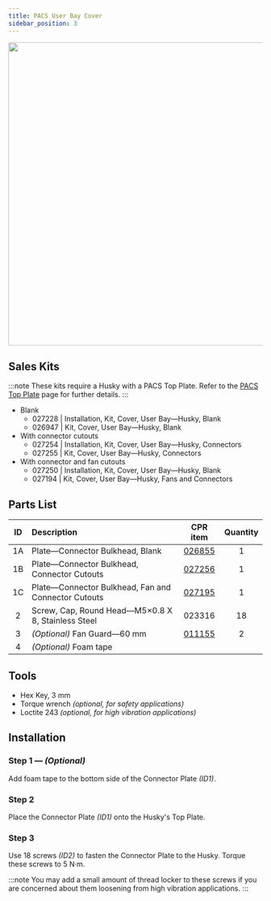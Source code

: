 ```yaml
---
title: PACS User Bay Cover
sidebar_position: 3
---
```


<center>
  <img
    src="/img/robot_images/husky_images/robot_husky_29.png"
    width="600"
  />
</center>

## Sales Kits

:::note
These kits require a Husky with a PACS Top Plate.
Refer to the [PACS Top Plate](./pacs_top_plate_husky) page for further details.
:::

- Blank
  - 027228 | Installation, Kit, Cover, User Bay—Husky, Blank
  - 026947 | Kit, Cover, User Bay—Husky, Blank
- With connector cutouts
  - 027254 | Installation, Kit, Cover, User Bay—Husky, Connectors
  - 027255 | Kit, Cover, User Bay—Husky, Connectors
- With connector and fan cutouts
  - 027250 | Installation, Kit, Cover, User Bay—Husky, Blank
  - 027194 | Kit, Cover, User Bay—Husky, Fans and Connectors

## Parts List

| ID  | Description                                         |                    CPR item                     | Quantity |
| :-: | :-------------------------------------------------- | :---------------------------------------------: | :------: |
| 1A  | Plate—Connector Bulkhead, Blank                     | [026855](/assets/clearpath_robotics_026855.pdf) |    1     |
| 1B  | Plate—Connector Bulkhead, Connector Cutouts         | [027256](/assets/clearpath_robotics_027256.pdf) |    1     |
| 1C  | Plate—Connector Bulkhead, Fan and Connector Cutouts | [027195](/assets/clearpath_robotics_027195.pdf) |    1     |
|  2  | Screw, Cap, Round Head—M5×0.8 X 8, Stainless Steel  |                     023316                      |    18    |
|  3  | _(Optional)_ Fan Guard—60 mm                        |   [011155](https://www.mcmaster.com/19155K3/)   |    2     |
|  4  | _(Optional)_ Foam tape                              |                                                 |          |

## Tools

- Hex Key, 3 mm
- Torque wrench _(optional, for safety applications)_
- Loctite 243 _(optional, for high vibration applications)_

## Installation

### Step 1 — _(Optional)_

Add foam tape to the bottom side of the Connector Plate _(ID1)_.

### Step 2

Place the Connector Plate _(ID1)_ onto the Husky's Top Plate.

### Step 3

Use 18 screws _(ID2)_ to fasten the Connector Plate to the Husky.
Torque these screws to 5 N·m.

:::note
You may add a small amount of thread locker to these screws if you are concerned about them loosening from high vibration applications.
:::
